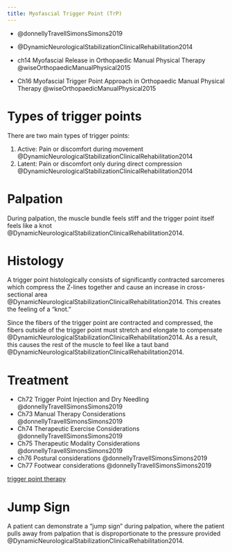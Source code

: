 ```yaml
---
title: Myofascial Trigger Point (TrP)
---
```


::: {.callout}

- @donnellyTravellSimonsSimons2019
- @DynamicNeurologicalStabilizationClinicalRehabilitation2014

- ch14 Myofascial Release in Orthopaedic Manual Physical Therapy @wiseOrthopaedicManualPhysical2015
- Ch16 Myofascial Trigger Point Approach in Orthopaedic Manual Physical Therapy @wiseOrthopaedicManualPhysical2015

:::

# Types of trigger points

There are two main types of trigger points:

1. Active: Pain or discomfort during movement @DynamicNeurologicalStabilizationClinicalRehabilitation2014
1. Latent: Pain or discomfort only during direct compression @DynamicNeurologicalStabilizationClinicalRehabilitation2014

# Palpation

During palpation, the muscle bundle feels stiff and the trigger point itself feels like a knot @DynamicNeurologicalStabilizationClinicalRehabilitation2014.


# Histology

A trigger point histologically consists of significantly contracted sarcomeres which compress the Z-lines together and cause an increase in cross-sectional area @DynamicNeurologicalStabilizationClinicalRehabilitation2014.
This creates the feeling of a "knot."

Since the fibers of the trigger point are contracted and compressed, the fibers outside of the trigger point must stretch and elongate to compensate @DynamicNeurologicalStabilizationClinicalRehabilitation2014.
As a result, this causes the rest of the muscle to feel like a taut band @DynamicNeurologicalStabilizationClinicalRehabilitation2014.





# Treatment

::: {.callout title="Reading list"}

- Ch72 Trigger Point Injection and Dry Needling @donnellyTravellSimonsSimons2019
- Ch73 Manual Therapy Considerations @donnellyTravellSimonsSimons2019
- Ch74 Therapeutic Exercise Considerations @donnellyTravellSimonsSimons2019
- Ch75 Therapeutic Modality Considerations @donnellyTravellSimonsSimons2019
- ch76 Postural considerations @donnellyTravellSimonsSimons2019
- Ch77 Footwear considerations @donnellyTravellSimonsSimons2019

:::


[trigger point therapy]({{< var ref-trigger-point-therapy.path >}})


# Jump Sign

A patient can demonstrate a "jump sign" during palpation, where the patient pulls away from palpation that is disproportionate to the pressure provided @DynamicNeurologicalStabilizationClinicalRehabilitation2014.
